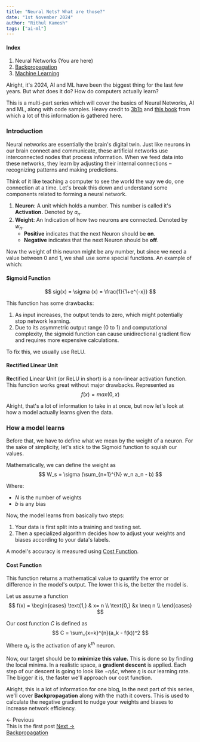 ```yaml
---
title: "Neural Nets? What are those?"
date: "1st November 2024"
author: "Rithul Kamesh"
tags: ["ai-ml"]
---
```


#### Index
1. Neural Networks (You are here)
2. [Backpropagation](/blog/backpropagation)
3. [Machine Learning](/blog/machine-learning)

Alright, it's 2024, AI and ML have been the biggest thing for the last few years. But what does it do? How do computers actually learn?

This is a multi-part series which will cover the basics of Neural Networks, AI and ML, along with code samples. Heavy credit to [3b1b](https://www.3blue1brown.com/) and [this book](https://www.amazon.com/Hands-Machine-Learning-Scikit-Learn-TensorFlow/dp/1098125975) from which a lot of this information is gathered here.

### Introduction
Neural networks are essentially the brain's digital twin. Just like neurons in our brain connect and communicate, these artificial networks use interconnected nodes that process information. When we feed data into these networks, they learn by adjusting their internal connections – recognizing patterns and making predictions.

Think of it like teaching a computer to see the world the way we do, one connection at a time. Let's break this down and understand some components related to forming a neural network.

1. **Neuron**: A unit which holds a number. This number is called it's **Activation.** Denoted by $a_n$.
2. **Weight**: An Indication of how two neurons are connected. Denoted by $w_n$.
    - **Positive** indicates that the next Neuron should be **on**.
    - **Negative** indicates that the next Neuron should be **off**.

Now the weight of this neuron might be any number, but since we need a value between 0 and 1, we shall use some special functions. An example of which:

#### Sigmoid Function
$$
    sig(x) = \sigma (x) = \frac{1}{1+e^{-x}}
$$

This function has some drawbacks:
1. As input increases, the output tends to zero, which might potentially stop network learning.
2. Due to its asymmetric output range (0 to 1) and computational complexity, the sigmoid function can cause unidirectional gradient flow and requires more expensive calculations.

To fix this, we usually use ReLU.
#### Rectified Linear Unit
**Re**ctified **L**inear **U**nit (or ReLU in short) is a non-linear activation function. This function works great without major drawbacks. Represented as
$$
f(x) = max(0, x)
$$


Alright, that's a lot of information to take in at once, but now let's look at how a model actually learns given the data.

### How a model learns

Before that, we have to define what we mean by the weight of a neuron. For the sake of simplicity, let's stick to the Sigmoid function to squish our values.

Mathematically, we can define the weight as
$$
W_s = \sigma (\sum_{n=1}^{N} w_n a_n - b)
$$

Where:
 - $N$ is the number of weights
 - $b$ is any bias

Now, the model learns from basically two steps:

1. Your data is first split into a training and testing set.
2. Then a specialized algorithm decides how to adjust your weights and biases according to your data's labels.

A model's accuracy is measured using <u>Cost Function</u>.
#### Cost Function
This function returns a mathematical value to quantify the error or difference in the model's output. The lower this is, the better the model is.

Let us assume a function
$$
    f(x) =  \begin{cases}
       \text{1,} & x= n \\
       \text{0,} &x \neq n \\
     \end{cases}
$$

Our cost function $C$ is defined as
$$
C = \sum_{x=k}^{n}(a_k - f(k))^2
$$

Where $a_k$ is the activation of any k$^{th}$ neuron.

Now, our target should be to **minimize this value.** This is done so by finding the local minima. In a realistic space, a **gradient descent** is applied. Each step of our descent is going to look like $-\eta \Delta c$, where $\eta$ is our learning rate. The bigger it is, the faster we'll approach our cost function.

Alright, this is a lot of information for one blog, In the next part of this series, we'll cover **Backpropagation** along with the math it covers. This is used to calculate the negative gradient to nudge your weights and biases to increase network efficiency.

<div style={{
    display: 'flex',
    justifyContent: 'space-between',
    marginTop: '2rem',
    paddingTop: '1rem',
}}>
    <span style={{
        color: '#666'
    }}>
        ← Previous<br/>
        <span style={{color: '#999'}}>This is the first post</span>
    </span>
    <a
        href="/blog/backpropagation"
        style={{
            textAlign: 'right',
            textDecoration: 'none'
        }}
    >
        Next →<br/>
        <span style={{fontWeight: 500, textDecoration: "underline"}}>Backpropagation</span>
    </a>
</div>
